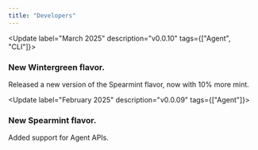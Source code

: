 ```yaml
---
title: "Developers"
---
```


<Update label="March 2025" description="v0.0.10" tags={["Agent", "CLI"]}>
  ### New Wintergreen flavor.

  Released a new version of the Spearmint flavor, now with 10% more mint.
</Update>

<Update label="February 2025" description="v0.0.09" tags={["Agent"]}>
  ### New Spearmint flavor.

  Added support for Agent APIs.
</Update>